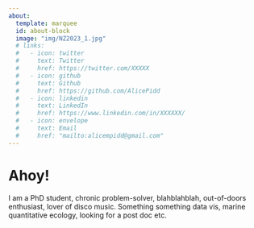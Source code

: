 ```yaml
---
about:
  template: marquee
  id: about-block
  image: "img/NZ2023_1.jpg"
  # links:
  #   - icon: twitter
  #     text: Twitter
  #     href: https://twitter.com/XXXXX
  #   - icon: github
  #     text: Github
  #     href: https://github.com/AlicePidd
  #   - icon: linkedin
  #     text: LinkedIn
  #     href: https://www.linkedin.com/in/XXXXXX/
  #   - icon: envelope
  #     text: Email
  #     href: "mailto:alicempidd@gmail.com"  
---
```


::: {#about-block}
:::

# Ahoy!

I am a PhD student, chronic problem-solver, blahblahblah, out-of-doors enthusiast, lover of disco music. Something something data vis, marine quantitative ecology, looking for a post doc etc.